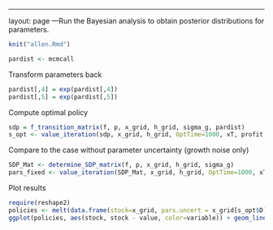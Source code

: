 ---
layout: page
---Run the Bayesian analysis to obtain posterior distributions for parameters.  

```r
knit("allen.Rmd")
```


```r
pardist <- mcmcall
```

Transform parameters back

```r
pardist[,4] = exp(pardist[,4])
pardist[,5] = exp(pardist[,5])
```

Compute optimal policy

```r
sdp = f_transition_matrix(f, p, x_grid, h_grid, sigma_g, pardist)
s_opt <- value_iteration(sdp, x_grid, h_grid, OptTime=1000, xT, profit, delta)
```

Compare to the case without parameter uncertainty (growth noise only)

```r
SDP_Mat <- determine_SDP_matrix(f, p, x_grid, h_grid, sigma_g)
pars_fixed <- value_iteration(SDP_Mat, x_grid, h_grid, OptTime=1000, xT, profit, delta)
```

Plot results

```r
require(reshape2)
policies <- melt(data.frame(stock=x_grid, pars.uncert = x_grid[s_opt$D], pars.fixed = x_grid[pars_fixed$D]), id="stock")
ggplot(policies, aes(stock, stock - value, color=variable)) + geom_line(alpha=1) + xlab("stock size") + ylab("escapement") 
```

